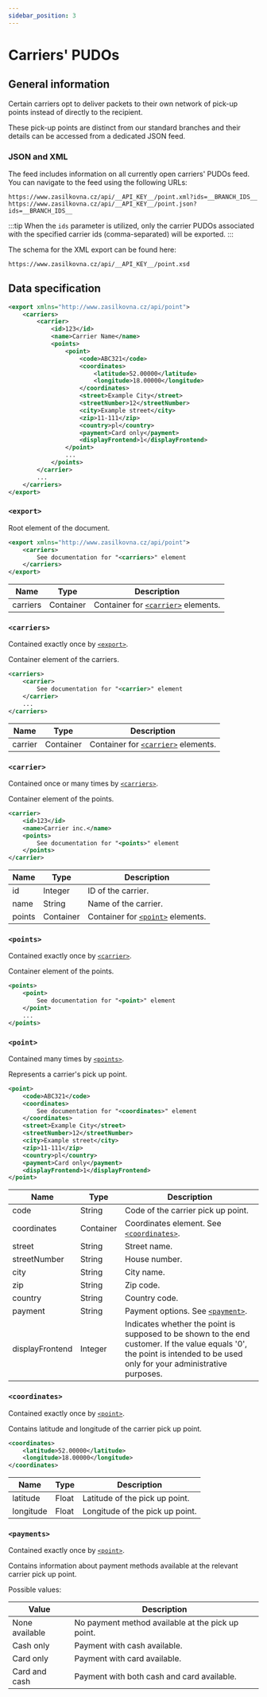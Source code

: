 ```yaml
---
sidebar_position: 3
---
```


# Carriers' PUDOs

## General information

Certain carriers opt to deliver packets to their own network of pick-up points instead of directly to the recipient.

These pick-up points are distinct from our standard branches and their details can be accessed from a dedicated JSON feed.


### JSON and XML

The feed includes information on all currently open carriers' PUDOs feed. You can navigate to the feed using the following URLs:
```
https://www.zasilkovna.cz/api/__API_KEY__/point.xml?ids=__BRANCH_IDS__
https://www.zasilkovna.cz/api/__API_KEY__/point.json?ids=__BRANCH_IDS__
```

:::tip
When the `ids` parameter is utilized, only the carrier PUDOs associated with the specified carrier ids (comma-separated) will be exported.
:::

The schema for the XML export can be found here:
```
https://www.zasilkovna.cz/api/__API_KEY__/point.xsd
```

## Data specification

```xml
<export xmlns="http://www.zasilkovna.cz/api/point">
	<carriers>
		<carrier>
			<id>123</id>
			<name>Carrier Name</name>
			<points>
				<point>
					<code>ABC321</code>
					<coordinates>
						<latitude>52.00000</latitude>
						<longitude>18.00000</longitude>
					</coordinates>
					<street>Example City</street>
					<streetNumber>12</streetNumber>
					<city>Example street</city>
					<zip>11-111</zip>
					<country>pl</country>
					<payment>Card only</payment>
					<displayFrontend>1</displayFrontend>
				</point>
				...
			</points>
		</carrier>
		...
	</carriers>
</export>
```

### `<export>`

Root element of the document.

```xml
<export xmlns="http://www.zasilkovna.cz/api/point">
	<carriers>
		See documentation for "<carriers>" element
	</carriers>
</export>
```

| Name     | Type      | Description                                         |
|----------|-----------|-----------------------------------------------------|
| carriers | Container | Container for [`<carrier>`](#carrier) elements. |

### `<carriers>`

Contained exactly once by [`<export>`](#export).

Container element of the carriers.

```xml
<carriers>
	<carrier>
		See documentation for "<carrier>" element
	</carrier>
	...
</carriers>
```

| Name     | Type      | Description                                         |
|----------|-----------|-----------------------------------------------------|
| carrier  | Container | Container for [`<carrier>`](#carrier) elements. |

### `<carrier>`

Contained once or many times by [`<carriers>`](#carriers).

Container element of the points.

```xml
<carrier>
	<id>123</id>
	<name>Carrier inc.</name>
	<points>
		See documentation for "<points>" element
	</points>
</carrier>
```

| Name     | Type      | Description                                         |
|----------|-----------|-----------------------------------------------------|
| id       | Integer   | ID of the carrier.                                  |
| name     | String    | Name of the carrier.                                |
| points   | Container | Container for [`<point>`](#point) elements.     |

### `<points>`

Contained exactly once by [`<carrier>`](#carrier).

Container element of the points.

```xml
<points>
	<point>
		See documentation for "<point>" element
	</point>
	...
</points>
```

### `<point>`

Contained many times by [`<points>`](#points).

Represents a carrier's pick up point.

```xml
<point>
	<code>ABC321</code>
	<coordinates>
		See documentation for "<coordinates>" element
	</coordinates>
	<street>Example City</street>
	<streetNumber>12</streetNumber>
	<city>Example street</city>
	<zip>11-111</zip>
	<country>pl</country>
	<payment>Card only</payment>
	<displayFrontend>1</displayFrontend>
</point>
```

| Name            | Type      | Description                                                                                                                                                               |
|-----------------|-----------|---------------------------------------------------------------------------------------------------------------------------------------------------------------------------|
| code            | String    | Code of the carrier pick up point.                                                                                                                                        |
| coordinates     | Container | Coordinates element. See [`<coordinates>`](#coordinates).                                                                                                             |
| street          | String    | Street name.                                                                                                                                                              |
| streetNumber    | String    | House number.                                                                                                                                                             |
| city            | String    | City name.                                                                                                                                                                |
| zip             | String    | Zip code.                                                                                                                                                                 |
| country         | String    | Country code.                                                                                                                                                             |
| payment         | String    | Payment options. See [`<payment>`](#payment).                                                                                                                         |
| displayFrontend | Integer   | Indicates whether the point is supposed to be shown to the end customer. If the value equals '0', the point is intended to be used only for your administrative purposes. |

### `<coordinates>`

Contained exactly once by [`<point>`](#point).

Contains latitude and longitude of the carrier pick up point.

```xml
<coordinates>
	<latitude>52.00000</latitude>
	<longitude>18.00000</longitude>
</coordinates>
```

| Name      | Type      | Description                                         |
|-----------|-----------|-----------------------------------------------------|
| latitude  | Float     | Latitude of the pick up point.                      |
| longitude | Float     | Longitude of the pick up point.                     |

### `<payments>`

Contained exactly once by [`<point>`](#point).

Contains information about payment methods available at the relevant carrier pick up point.

Possible values:

| Value          | Description                                         |
|----------------|-----------------------------------------------------|
| None available | No payment method available at the pick up point.   |
| Cash only      | Payment with cash available.                        |
| Card only      | Payment with card available.                        |
| Card and cash  | Payment with both cash and card available.          |
